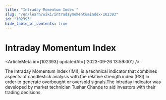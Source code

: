 ```yaml
---
title: "Intraday Momentum Index "
slug: "/en/learn/wiki/intradaymomentumindex-102393"
id: "102393"
hide_table_of_contents: true
---
```



# Intraday Momentum Index 

<ArticleMeta id={102393} updatedAt={'2023-09-26 13:59:00'} />
<div className='border-solid border-b border-t-0 my-4 border-[var(--ifm-color-gray-300)]' />

The Intraday Momentum Index (IMI), is a technical indicator that combines aspects of candlestick analysis with the relative strength index (RSI) in order to generate overbought or oversold signals.The intraday indicator was developed by market technician Tushar Chande to aid investors with their trading decisions.
